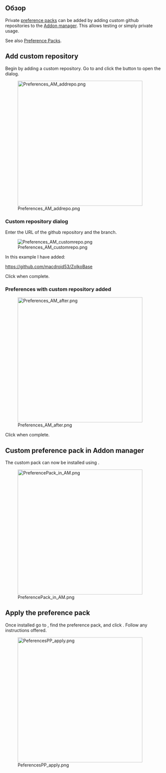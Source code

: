 <languages/>

{{TutorialInfo
|Topic=Custom Repositories
|Level=Intermediate/Advanced
|Author=drmacro
|FCVersion=1.0 or above
|Files=[TBD]
}}

<span id="Overview"></span>
== Обзор ==

Private [[Preference_Packs|preference packs]] can be added by adding custom github repositories to the [[Std_AddonMgr|Addon manager]]. This allows testing or simply private usage.

See also [[Preference_Packs|Preference Packs]].

==Add custom repository==

Begin by adding a custom repository. Go to {{MenuCommand|Edit → Preferences → Addon manager options}} and click the {{Button|+}} button to open the {{MenuCommand|Custom repository}} dialog.

[[File:Preferences_AM_addrepo.png|400px]]

===Custom repository dialog===

Enter the URL of the github repository and the branch.

[[File:Preferences_AM_customrepo.png]]

In this example I have added:

https://github.com/macdroid53/ZolkoBase

Click {{Button|OK}} when complete.

===Preferences with custom repository added===

[[File:Preferences_AM_after.png|400px]]

Click {{Button|OK}} when complete.

==Custom preference pack in Addon manager==

The custom pack can now be installed using {{MenuCommand|Tools → Addon manager}}.

[[File:PreferencePack_in_AM.png|400px]]

==Apply the preference pack==

Once installed go to {{MenuCommand|Edit → Preferences → General}}, find the preference pack, and click {{Button|Apply}}.
Follow any instructions offered.

[[File:PeferencesPP_apply.png|400px]]